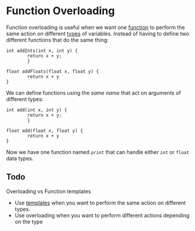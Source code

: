 <Tag tag="Programming"/>

# Function Overloading

<TimeStamp updated="February 27, 2022, 9:20  PM ET"/>

Function overloading is useful when we want one
[function](/what-is-a-function) to perform the 
same action on different
[types](/what-is-a-data-type) of variables.
Instead of having to define two different functions
that do the same thing:
```
int addInts(int x, int y) {
        return x + y;
        }

float addFloats(float x, float y) {
        return x + y
}
```
We can define functions using the _same name_ 
that act on arguments of different types:

```
int add(int x, int y) {
        return x + y;
        }

float add(float x, float y) {
        return x + y
}
```
Now we have one function named `print` that can
handle either `int` or `float` data types.


## Todo
Overloading vs Function templates
- Use [templates](/function-templates) when 
you want to perform the same action on different types.
- Use overloading when you want to perform different
actions depending on the type